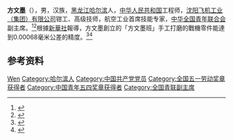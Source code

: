 '''方文墨'''（{{bd|1984年|9月14日|}}），男，汉族，[[黑龙江|黑龙江]][[哈尔滨|哈尔滨]]人，[[中华人民共和国|中华人民共和国]]工程师，[[沈阳飞机工业（集团）有限公司|沈阳飞机工业（集团）有限公司]]钳工、高级技师，航空工业首席技能专家，[[中华全国青年联合会|中华全国青年联合会]]副主席。<ref>{{Cite web|title=方文墨：做中国最好的钳工|url=http://zqb.cyol.com/html/2012-06/28/nw.D110000zgqnb_20120628_2-01.htm|accessdate=2020-08-19|work=中国青年报|archive-date=2013-04-13|archive-url=https://web.archive.org/web/20130413105101/http://zqb.cyol.com/html/2012-06/28/nw.D110000zgqnb_20120628_2-01.htm|dead-url=no}}</ref><ref>{{Cite web|title=方文墨：用自己的“精度”去打造航空人应有的产品质量|url=http://www.scio.gov.cn/xwfbh/xwbfbh/wqfbh/39595/40758/zy40762/Document/1657412/1657412.htm|accessdate=2020-08-19|work=国务院新闻办公室}}</ref>根據[[新華社|新華社]]報導，方文墨創立的「方文墨班」手工打磨的戰機零件能達到0.00068毫米公差的精度。<ref>{{cite web |title=0.00068毫米公差！他们手工打磨国产战机关键部件 |url=https://news.ifeng.com/c/8Fi9V5YIbcP |website=鳳凰網 |publisher=新華社 |archiveurl=https://web.archive.org/web/20220508044458/https://news.ifeng.com/c/8Fi9V5YIbcP |archivedate=2022-05-08}}</ref><ref>{{cite web |title=9人班组斩获12个冠军：“技能学霸”是怎样练成的？——走近沈飞“冠军班”的青年工匠 |url=http://www.xinhuanet.com/2022-05/02/c_1128615731.htm |website=新華網 |archiveurl=https://web.archive.org/web/20220508045633/http://www.xinhuanet.com/2022-05/02/c_1128615731.htm |archivedate=2022-05-08}}</ref>

== 参考资料 ==
{{reflist}}

{{中国人物小作品}}
{{Navboxes 
| title  = 方文墨在[[中华全国青年联合会|中华全国青年联合会]]的职务
| list1  =
{{中华全国青年联合会第十二届委员会}}
{{中华全国青年联合会第十三届委员会}}
}}

{{Authority control}}
{{DEFAULTSORT:Fang方}}
[[Category:方姓|Wen]]
[[Category:哈尔滨人|Category:哈尔滨人]]
[[Category:中国共产党党员|Category:中国共产党党员]]
[[Category:全国五一劳动奖章获得者|Category:全国五一劳动奖章获得者]]
[[Category:中国青年五四奖章获得者|Category:中国青年五四奖章获得者]]
[[Category:全国青联副主席|Category:全国青联副主席]]